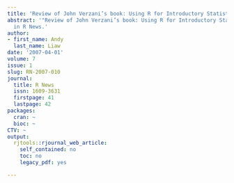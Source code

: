 ```yaml
---
title: 'Review of John Verzani’s book: Using R for Introductory Statistics'
abstract: '"Review of John Verzani’s book: Using R for Introductory Statistics" published
  in R News.'
author:
- first_name: Andy
  last_name: Liaw
date: '2007-04-01'
volume: 7
issue: 1
slug: RN-2007-010
journal:
  title: R News
  issn: 1609-3631
  firstpage: 41
  lastpage: 42
packages:
  cran: ~
  bioc: ~
CTV: ~
output:
  rjtools::rjournal_web_article:
    self_contained: no
    toc: no
    legacy_pdf: yes

---
```


